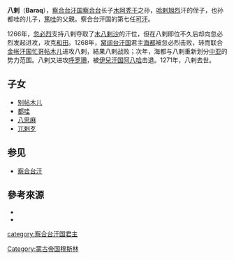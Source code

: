 '''八剌'''（'''Baraq'''），[[察合台汗国|察合台汗国]][[察合台|察合台]]长子[[木阿秃干|木阿秃干]]之孙，[[哈剌旭烈|哈剌旭烈]]汗的侄子，也孙都哇的儿子，[[都哇|篤哇]]的父親。察合台汗国的第七任[[可汗|可汗]]。

1266年，[[忽必烈|忽必烈]]支持八剌夺取了[[木八剌沙|木八剌沙]]的汗位，但在八剌即位不久后却向忽必烈发起进攻，攻克[[和田|和田]]。1268年，[[窝阔台汗国|窝阔台汗国]]君主[[海都|海都]]被忽必烈击败，转而联合[[金帐汗国|金帐汗国]][[忙哥帖木儿|忙哥帖木儿]]进攻八剌，結果八剌战败；次年，海都与八剌重新划分[[中亚|中亚]]的势力范围。八剌又进攻[[大呼罗珊|呼罗珊]]，被[[伊兒汗国|伊兒汗国]][[阿八哈|阿八哈]]击退。1271年，八剌去世。

==子女==
*[[别帖木儿|别帖木儿]]
*[[都哇|都哇]]
*[[八思麻|八思麻]]
*[[兀剌歹|兀剌歹]]

==参见==
*[[察合台汗|察合台汗]]
{{start box}}
{{s-before|[[木八剌沙|木八剌沙]]}}
{{s-title|[[察合台汗国|察合台汗国君主]]|1266年-1271年}}
{{s-after|[[聂古伯|聂古伯]]}}
{{end box}}

==參考來源==
* {{cite book|title=《[[草原帝国|草原帝国]]》|author=[[勒内·格鲁塞|勒内·格鲁塞]]|language= fr}}
* {{cite isbn|9787508718989|ref=harv|noedit}}

[[category:察合台汗国君主|category:察合台汗国君主]]
[[Category:蒙古帝国穆斯林|Category:蒙古帝国穆斯林]]